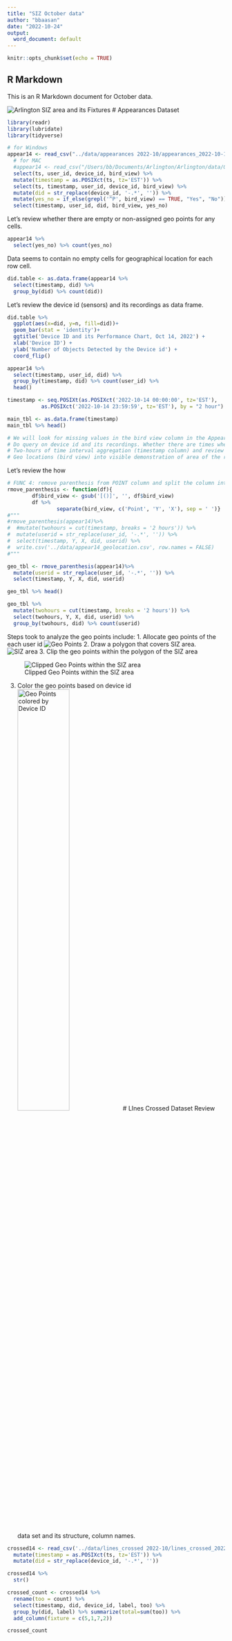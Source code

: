```yaml
---
title: "SIZ October data"
author: "bbaasan"
date: "2022-10-24"
output:
  word_document: default
---
```


```r
knitr::opts_chunk$set(echo = TRUE)

```

## R Markdown

This is an R Markdown document for October data. 

![Arlington SIZ area and its Fixtures](../images/location.jpg)
# Appearances Dataset
```r
library(readr)
library(lubridate)
library(tidyverse)

# for Windows
appear14 <- read_csv("../data/appearances 2022-10/appearances_2022-10-14.csv") %>% 
  # for MAC
  #appear14 <- read_csv("/Users/bb/Documents/Arlington/Arlington/data/Oct/appearances 2022-10/appearances_2022-10-14.csv") %>%
  select(ts, user_id, device_id, bird_view) %>% 
  mutate(timestamp = as.POSIXct(ts, tz='EST')) %>% 
  select(ts, timestamp, user_id, device_id, bird_view) %>% 
  mutate(did = str_replace(device_id, '-.*', '')) %>% 
  mutate(yes_no = if_else(grepl('^P', bird_view) == TRUE, "Yes", "No")) %>% 
  select(timestamp, user_id, did, bird_view, yes_no)
```

Let's review whether there are empty or non-assigned geo points for any cells.
```r
appear14 %>% 
  select(yes_no) %>% count(yes_no)

```
Data seems to contain no empty cells for geographical location for each row cell.
```r
did.table <- as.data.frame(appear14 %>% 
  select(timestamp, did) %>% 
  group_by(did) %>% count(did))
```
Let's review the device id (sensors) and its recordings as data frame.

```r
did.table %>% 
  ggplot(aes(x=did, y=n, fill=did))+
  geom_bar(stat = 'identity')+
  ggtitle('Device ID and its Performance Chart, Oct 14, 2022') +
  xlab('Device ID') + 
  ylab('Number of Objects Detected by the Device id') +
  coord_flip()
```

```r
appear14 %>% 
  select(timestamp, user_id, did) %>% 
  group_by(timestamp, did) %>% count(user_id) %>% 
  head()
```

```r
timestamp <- seq.POSIXt(as.POSIXct('2022-10-14 00:00:00', tz='EST'), 
           as.POSIXct('2022-10-14 23:59:59', tz='EST'), by = "2 hour")

main_tbl <- as.data.frame(timestamp)
main_tbl %>% head()

# We will look for missing values in the bird view column in the Appearance table.
# Do query on device id and its recordings. Whether there are times when device id does not produce any data
# Two-hours of time interval aggregation (timestamp column) and review the user id: its frequency, count, total number of   user id, sense of tracking individuals 
# Geo locations (bird view) into visible demonstration of area of the recordings
```
Let's review the how 
```r
# FUNC 4: remove parenthesis from POINT column and split the column into
rmove_parenthesis <- function(df){
        df$bird_view <- gsub('[()]', '', df$bird_view)
        df %>% 
                separate(bird_view, c('Point', 'Y', 'X'), sep = ' ')}
#"""
#rmove_parenthesis(appear14)%>% 
#  #mutate(twohours = cut(timestamp, breaks = '2 hours')) %>% 
#  mutate(userid = str_replace(user_id, '-.*', '')) %>% 
#  select(timestamp, Y, X, did, userid) %>% 
#  write.csv('../data/appear14_geolocation.csv', row.names = FALSE)
#"""
```

```r
geo_tbl <- rmove_parenthesis(appear14)%>% 
  mutate(userid = str_replace(user_id, '-.*', '')) %>% 
  select(timestamp, Y, X, did, userid)

geo_tbl %>% head()
```

```r
geo_tbl %>% 
  mutate(twohours = cut(timestamp, breaks = '2 hours')) %>%
  select(twohours, Y, X, did, userid) %>% 
  group_by(twohours, did) %>% count(userid)

```
Steps took to analyze the geo points include:
1. Allocate geo points of the each user id
![Geo Points](../images/appear14_geopoints.jpg)
2. Draw a polygon that covers SIZ area.
![SIZ area](../images/appear14_geopoints2.jpg)
3. Clip the geo points within the polygon of the SIZ area

![Clipped Geo Points within the SIZ area](../images/appear14_clipped.jpg)

3. Color the geo points based on device id
![Geo Points colored by Device ID](../images/appear14_colored_bydid.jpg){width=50%, height=50%}
# LInes Crossed Dataset
Review data set and its structure, column names.
```r

crossed14 <- read_csv('../data/lines_crossed 2022-10/lines_crossed_2022-10-14.csv') %>% 
  mutate(timestamp = as.POSIXct(ts, tz='EST')) %>% 
  mutate(did = str_replace(device_id, '-.*', '')) 

crossed14 %>% 
  str()
```

```r

crossed_count <- crossed14 %>%  
  rename(too = count) %>% 
  select(timestamp, did, device_id, label, too) %>%
  group_by(did, label) %>% summarize(total=sum(too)) %>% 
  add_column(fixture = c(5,1,7,2))

crossed_count
```

